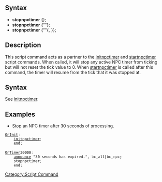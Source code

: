 ==Syntax==
* '''stopnpctimer''' {<attach flag>};
* '''stopnpctimer''' {"<NPC name>"};
* '''stopnpctimer''' {"<NPC name>"{, <attach flag>}};

==Description==
This script command acts as a partner to the [[initnpctimer]] and [[startnpctimer]] script commands. When called, it will stop any active NPC timer from ticking but will not reset the tick value to 0. When [[startnpctimer]] is called after this command, the timer will resume from the tick that it was stopped at.

==Syntax==
See [[initnpctimer#Parameters|initnpctimer]].

==Examples==
* Stop an NPC timer after 30 seconds of processing.
 [[OnInit|OnInit]]:
     [[Initnpctimer|initnpctimer]];
     [[End|end]];
 
 [[OnTimer|OnTimer]]30000:
     [[Announce|announce]] "30 seconds has expired.", bc_all|bc_npc;
     stopnpctimer;
     end;

[[Category:Script Command]]